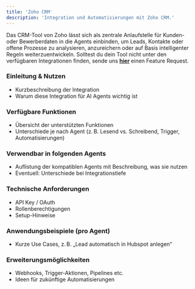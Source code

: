 ```yaml
---
title: 'Zoho CRM'
description: 'Integration und Automatisierungen mit Zoho CRM.'
---
```


Das CRM-Tool von Zoho lässt sich als zentrale Anlaufstelle für Kunden- oder Bewerberdaten in die Agents einbinden, um Leads, Kontakte oder offene Prozesse zu analysieren, anzureichern oder auf Basis intelligenter Regeln weiterzuentwickeln.
<Info>Solltest du dein Tool nicht unter den verfügbaren Integrationen finden, sende uns <a href="mailto:support@pzlr.ai">**hier**</a> einen Feature Request.</Info>
### Einleitung & Nutzen

- Kurzbeschreibung der Integration
- Warum diese Integration für AI Agents wichtig ist

### Verfügbare Funktionen

- Übersicht der unterstützten Funktionen
- Unterschiede je nach Agent (z. B. Lesend vs. Schreibend, Trigger, Automatisierungen)

### Verwendbar in folgenden Agents

- Auflistung der kompatiblen Agents mit Beschreibung, was sie nutzen
- Eventuell: Unterschiede bei Integrationstiefe

### Technische Anforderungen

- API Key / OAuth
- Rollenberechtigungen
- Setup-Hinweise

### Anwendungsbeispiele (pro Agent)

- Kurze Use Cases, z. B. „Lead automatisch in Hubspot anlegen“

### Erweiterungsmöglichkeiten

- Webhooks, Trigger-Aktionen, Pipelines etc.
- Ideen für zukünftige Automatisierungen
